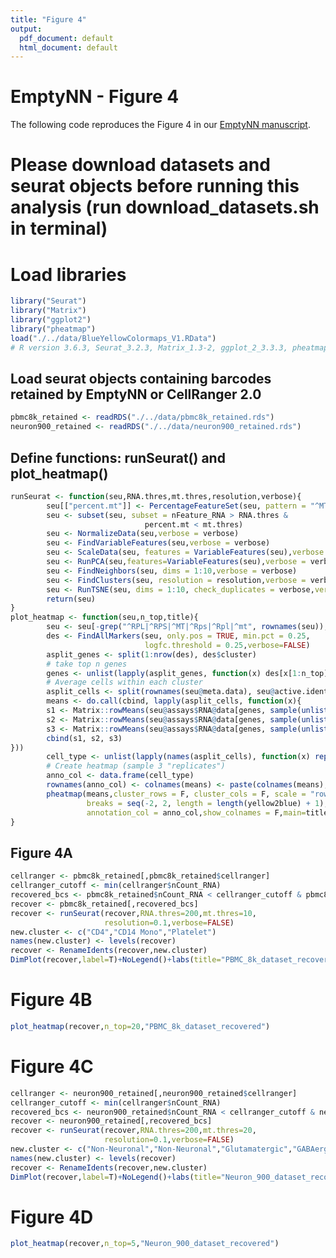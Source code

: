 ```yaml
---
title: "Figure 4"
output:
  pdf_document: default
  html_document: default
---
```


# EmptyNN - Figure 4
The following code reproduces the Figure 4 in our [EmptyNN manuscript](https://www.biorxiv.org/content/10.1101/2021.01.15.426387v1).

# Please download datasets and seurat objects before running this analysis (run download_datasets.sh in terminal)
# Load libraries
```r
library("Seurat")
library("Matrix")
library("ggplot2")
library("pheatmap")
load("./../data/BlueYellowColormaps_V1.RData")
# R version 3.6.3, Seurat_3.2.3, Matrix_1.3-2, ggplot_2_3.3.3, pheatmap_1.0.12 
```

## Load seurat objects containing barcodes retained by EmptyNN or CellRanger 2.0
```r
pbmc8k_retained <- readRDS("./../data/pbmc8k_retained.rds")
neuron900_retained <- readRDS("./../data/neuron900_retained.rds")
```

## Define functions: runSeurat() and plot_heatmap()
```r
runSeurat <- function(seu,RNA.thres,mt.thres,resolution,verbose){
        seu[["percent.mt"]] <- PercentageFeatureSet(seu, pattern = "^MT|^mt")
        seu <- subset(seu, subset = nFeature_RNA > RNA.thres &
                              percent.mt < mt.thres)
        seu <- NormalizeData(seu,verbose = verbose)
        seu <- FindVariableFeatures(seu,verbose = verbose)
        seu <- ScaleData(seu, features = VariableFeatures(seu),verbose = verbose)
        seu <- RunPCA(seu,features=VariableFeatures(seu),verbose = verbose)
        seu <- FindNeighbors(seu, dims = 1:10,verbose = verbose)
        seu <- FindClusters(seu, resolution = resolution,verbose = verbose)
        seu <- RunTSNE(seu, dims = 1:10, check_duplicates = verbose,verbose = verbose)
        return(seu)
}
plot_heatmap <- function(seu,n_top,title){
        seu <- seu[-grep("^RPL|^RPS|^MT|^Rps|^Rpl|^mt", rownames(seu)),]
        des <- FindAllMarkers(seu, only.pos = TRUE, min.pct = 0.25, 
                              logfc.threshold = 0.25,verbose=FALSE)
        asplit_genes <- split(1:nrow(des), des$cluster)
        # take top n genes 
        genes <- unlist(lapply(asplit_genes, function(x) des[x[1:n_top], "gene"]))
        # Average cells within each cluster
        asplit_cells <- split(rownames(seu@meta.data), seu@active.ident)
        means <- do.call(cbind, lapply(asplit_cells, function(x){
        s1 <- Matrix::rowMeans(seu@assays$RNA@data[genes, sample(unlist(x), 10)])
        s2 <- Matrix::rowMeans(seu@assays$RNA@data[genes, sample(unlist(x), 10)])
        s3 <- Matrix::rowMeans(seu@assays$RNA@data[genes, sample(unlist(x), 10)])
        cbind(s1, s2, s3)
}))
        cell_type <- unlist(lapply(names(asplit_cells), function(x) rep(x, 3)))
        # Create heatmap (sample 3 "replicates")
        anno_col <- data.frame(cell_type)
        rownames(anno_col) <- colnames(means) <- paste(colnames(means), cell_type)
        pheatmap(means,cluster_rows = F, cluster_cols = F, scale = "row",
                 breaks = seq(-2, 2, length = length(yellow2blue) + 1), col = yellow2blue,
                 annotation_col = anno_col,show_colnames = F,main=title)
}
```

## Figure 4A
```r
cellranger <- pbmc8k_retained[,pbmc8k_retained$cellranger]
cellranger_cutoff <- min(cellranger$nCount_RNA)
recovered_bcs <- pbmc8k_retained$nCount_RNA < cellranger_cutoff & pbmc8k_retained$emptynn
recover <- pbmc8k_retained[,recovered_bcs]
recover <- runSeurat(recover,RNA.thres=200,mt.thres=10,
                     resolution=0.1,verbose=FALSE)
new.cluster <- c("CD4","CD14 Mono","Platelet")
names(new.cluster) <- levels(recover)
recover <- RenameIdents(recover,new.cluster)
DimPlot(recover,label=T)+NoLegend()+labs(title="PBMC_8k_dataset_recovered")
```

# Figure 4B
```r
plot_heatmap(recover,n_top=20,"PBMC_8k_dataset_recovered")
```

# Figure 4C
```r
cellranger <- neuron900_retained[,neuron900_retained$cellranger]
cellranger_cutoff <- min(cellranger$nCount_RNA)
recovered_bcs <- neuron900_retained$nCount_RNA < cellranger_cutoff & neuron900_retained$emptynn
recover <- neuron900_retained[,recovered_bcs]
recover <- runSeurat(recover,RNA.thres=200,mt.thres=20,
                     resolution=0.1,verbose=FALSE)
new.cluster <- c("Non-Neuronal","Non-Neuronal","Glutamatergic","GABAergic","GABAergic")
names(new.cluster) <- levels(recover)
recover <- RenameIdents(recover,new.cluster)
DimPlot(recover,label=T)+NoLegend()+labs(title="Neuron_900_dataset_recovered")
```

# Figure 4D
```r
plot_heatmap(recover,n_top=5,"Neuron_900_dataset_recovered")
```

